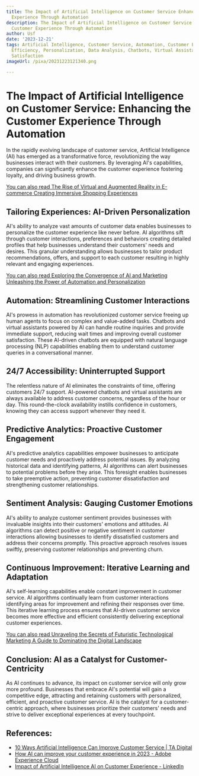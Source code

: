 ```yaml
---
title: The Impact of Artificial Intelligence on Customer Service Enhancing the Customer
  Experience Through Automation
description: The Impact of Artificial Intelligence on Customer Service Enhancing the
  Customer Experience Through Automation
author: Usf
date: '2023-12-21'
tags: Artificial Intelligence, Customer Service, Automation, Customer Experience,
  Efficiency, Personalization, Data Analysis, Chatbots, Virtual Assistants, Customer
  Satisfaction
imageUrl: /pixa/20231223121340.png

---
```

# The Impact of Artificial  Intelligence on Customer Service: Enhancing  the Customer Experience Through Automation

In the rapidly evolving landscape of  customer service, Artificial Intelligence (AI)  has emerged as a transformative  force, revolutionizing the way businesses interact with their customers. By  leveraging AI's capabilities, companies can significantly enhance the customer experience fostering loyalty,  and driving business  growth.

[You can also read  The Rise of Virtual and Augmented Reality in E-commerce Creating Immersive Shopping Experiences](The%20Rise%20of%20Virtual%20and%20Augmented%20Reality%20in%20E-commerce%20Creating%20Immersive%20Shopping%20Experiences)


## Tailoring Experiences: AI-Driven Personalization

AI's ability to analyze vast amounts  of customer data enables  businesses to personalize the customer experience like never before. AI algorithms sift through customer interactions, preferences and behaviors creating detailed profiles that help businesses understand their customers' needs and desires. This granular understanding allows businesses to  tailor product recommendations, offers, and support to each customer  resulting in highly relevant and engaging experiences.

[You can also read Exploring the Convergence of AI and Marketing Unleashing the Power of Automation and  Personalization](Exploring%20the%20Convergence%20of%20AI%20and%20Marketing%20Unleashing%20the%20Power%20of%20Automation%20and%20Personalization)


## Automation: Streamlining Customer Interactions

AI's prowess in automation has revolutionized customer service freeing up human agents to focus on complex and  value-added tasks. Chatbots and  virtual assistants powered by AI can handle routine inquiries  and provide immediate support, reducing wait times and improving overall customer satisfaction. These AI-driven chatbots are equipped with natural language processing (NLP) capabilities enabling them  to understand customer  queries in a conversational  manner.

## 24/7 Accessibility: Uninterrupted Support

The relentless nature of AI eliminates the constraints of time, offering customers 24/7 support. AI-powered chatbots and virtual assistants are always available to address customer concerns, regardless  of the hour or day.  This round-the-clock availability instills  confidence in customers, knowing  they  can access  support whenever they need it.

## Predictive Analytics: Proactive Customer Engagement

AI's predictive analytics capabilities empower businesses  to anticipate customer needs and proactively address potential issues. By  analyzing historical data and identifying patterns, AI algorithms can alert businesses to potential problems before they arise. This foresight enables businesses to take preemptive action, preventing  customer dissatisfaction and strengthening customer relationships.

##  Sentiment Analysis:  Gauging Customer Emotions

AI's ability to analyze customer sentiment provides businesses with  invaluable insights into their customers' emotions and attitudes.  AI algorithms can detect  positive or negative sentiment in customer interactions allowing businesses to identify dissatisfied customers and address their concerns promptly. This  proactive approach resolves issues swiftly, preserving customer relationships and preventing churn.

## Continuous Improvement: Iterative Learning and Adaptation

AI's self-learning capabilities enable constant  improvement in customer service. AI algorithms continually learn from customer interactions identifying areas for improvement and refining  their responses over time.  This iterative learning  process  ensures that AI-driven customer service becomes more effective and efficient consistently delivering exceptional customer  experiences.

[You can also read Unraveling the Secrets of Futuristic Technological Marketing A Guide to Dominating the Digital Landscape](Unraveling%20the%20Secrets%20of%20Futuristic%20Technological%20Marketing%20A%20Guide%20to%20Dominating%20the%20Digital%20Landscape)


## Conclusion:  AI as  a Catalyst for  Customer-Centricity

As AI continues to advance, its impact on customer service will only grow  more profound. Businesses that embrace AI's potential will gain a competitive  edge, attracting and retaining customers with personalized, efficient, and proactive  customer service. AI is the catalyst for a customer-centric  approach, where businesses  prioritize their customers' needs and strive to deliver exceptional  experiences at every touchpoint.

## References:
- [10 Ways Artificial Intelligence Can Improve Customer Service | TA Digital](https://www.tadigital.com/insights/perspectives/10-ways-artificial-intelligence-can-improve-customer-service)
- [How AI can improve your customer experience in 2023 - Adobe Experience Cloud](https://business.adobe.com/blog/basics/ai-customer-experience)
- [Impact of Artificial Intelligence AI on Customer Experience - LinkedIn](https://www.linkedin.com/pulse/impact-artificial-intelligence-ai-customer-experience-joshii)
